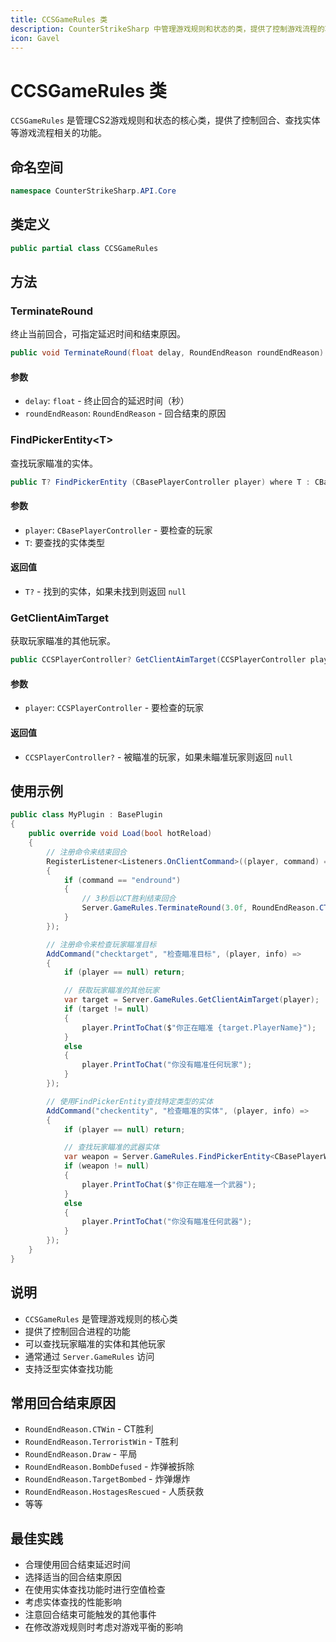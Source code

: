 ```yaml
---
title: CCSGameRules 类
description: CounterStrikeSharp 中管理游戏规则和状态的类，提供了控制游戏流程的功能
icon: Gavel
---
```


# CCSGameRules 类

`CCSGameRules` 是管理CS2游戏规则和状态的核心类，提供了控制回合、查找实体等游戏流程相关的功能。

## 命名空间

```csharp
namespace CounterStrikeSharp.API.Core
```

## 类定义

```csharp
public partial class CCSGameRules
```

## 方法

### TerminateRound

终止当前回合，可指定延迟时间和结束原因。

```csharp
public void TerminateRound(float delay, RoundEndReason roundEndReason)
```

#### 参数

- `delay`: `float` - 终止回合的延迟时间（秒）
- `roundEndReason`: `RoundEndReason` - 回合结束的原因

### FindPickerEntity&lt;T&gt;

查找玩家瞄准的实体。

```csharp
public T? FindPickerEntity (CBasePlayerController player) where T : CBaseEntity
```

#### 参数

- `player`: `CBasePlayerController` - 要检查的玩家
- `T`: 要查找的实体类型

#### 返回值

- `T?` - 找到的实体，如果未找到则返回 `null`

### GetClientAimTarget

获取玩家瞄准的其他玩家。

```csharp
public CCSPlayerController? GetClientAimTarget(CCSPlayerController player)
```

#### 参数

- `player`: `CCSPlayerController` - 要检查的玩家

#### 返回值

- `CCSPlayerController?` - 被瞄准的玩家，如果未瞄准玩家则返回 `null`

## 使用示例

```csharp
public class MyPlugin : BasePlugin
{
    public override void Load(bool hotReload)
    {
        // 注册命令来结束回合
        RegisterListener<Listeners.OnClientCommand>((player, command) =>
        {
            if (command == "endround")
            {
                // 3秒后以CT胜利结束回合
                Server.GameRules.TerminateRound(3.0f, RoundEndReason.CTWin);
            }
        });

        // 注册命令来检查玩家瞄准目标
        AddCommand("checktarget", "检查瞄准目标", (player, info) =>
        {
            if (player == null) return;

            // 获取玩家瞄准的其他玩家
            var target = Server.GameRules.GetClientAimTarget(player);
            if (target != null)
            {
                player.PrintToChat($"你正在瞄准 {target.PlayerName}");
            }
            else
            {
                player.PrintToChat("你没有瞄准任何玩家");
            }
        });

        // 使用FindPickerEntity查找特定类型的实体
        AddCommand("checkentity", "检查瞄准的实体", (player, info) =>
        {
            if (player == null) return;

            // 查找玩家瞄准的武器实体
            var weapon = Server.GameRules.FindPickerEntity<CBasePlayerWeapon>(player);
            if (weapon != null)
            {
                player.PrintToChat($"你正在瞄准一个武器");
            }
            else
            {
                player.PrintToChat("你没有瞄准任何武器");
            }
        });
    }
}
```

## 说明

- `CCSGameRules` 是管理游戏规则的核心类
- 提供了控制回合进程的功能
- 可以查找玩家瞄准的实体和其他玩家
- 通常通过 `Server.GameRules` 访问
- 支持泛型实体查找功能

## 常用回合结束原因

- `RoundEndReason.CTWin` - CT胜利
- `RoundEndReason.TerroristWin` - T胜利
- `RoundEndReason.Draw` - 平局
- `RoundEndReason.BombDefused` - 炸弹被拆除
- `RoundEndReason.TargetBombed` - 炸弹爆炸
- `RoundEndReason.HostagesRescued` - 人质获救
- 等等

## 最佳实践

- 合理使用回合结束延迟时间
- 选择适当的回合结束原因
- 在使用实体查找功能时进行空值检查
- 考虑实体查找的性能影响
- 注意回合结束可能触发的其他事件
- 在修改游戏规则时考虑对游戏平衡的影响